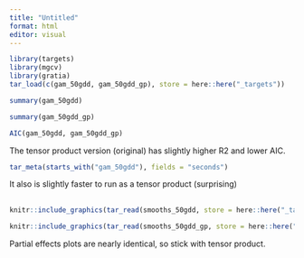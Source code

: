 ```yaml
---
title: "Untitled"
format: html
editor: visual
---
```


```r
library(targets)
library(mgcv)
library(gratia)
tar_load(c(gam_50gdd, gam_50gdd_gp), store = here::here("_targets"))
```

```r
summary(gam_50gdd)
```

```r
summary(gam_50gdd_gp)
```

```r
AIC(gam_50gdd, gam_50gdd_gp)
```

The tensor product version (original) has slightly higher R2 and lower AIC.

```r
tar_meta(starts_with("gam_50gdd"), fields = "seconds")
```

It also is slightly faster to run as a tensor product (surprising)\
\

```r
knitr::include_graphics(tar_read(smooths_50gdd, store = here::here("_targets")))
```

```r
knitr::include_graphics(tar_read(smooths_50gdd_gp, store = here::here("_targets")))
```

Partial effects plots are nearly identical, so stick with tensor product.
